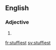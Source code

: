 ==English==

===Adjective===
{{head|en}}

# {{en-superlative of|stuffy}}

[[fr:stuffiest]]
[[sv:stuffiest]]
